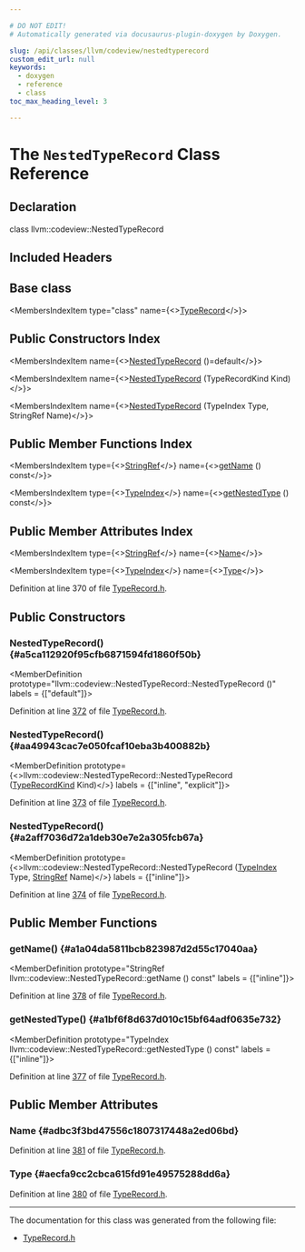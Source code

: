 ```yaml
---

# DO NOT EDIT!
# Automatically generated via docusaurus-plugin-doxygen by Doxygen.

slug: /api/classes/llvm/codeview/nestedtyperecord
custom_edit_url: null
keywords:
  - doxygen
  - reference
  - class
toc_max_heading_level: 3

---
```





# The `NestedTypeRecord` Class Reference

<DoxygenPage pluginConfig={pluginConfig}>



## Declaration

<CodeBlock>class llvm::codeview::NestedTypeRecord</CodeBlock>

## Included Headers

<IncludesList>
<IncludesListItem
  filePath="llvm/DebugInfo/CodeView/TypeRecord.h"
  permalink="/docs/api/files/include/include/llvm/include/llvm/debuginfo/include/llvm/debuginfo/codeview/typerecord-h"
  isLocal="true" />
</IncludesList>

## Base class

<MembersIndex>

<MembersIndexItem
  type="class"
  name={<><a href="/docs/api/classes/llvm/codeview/typerecord">TypeRecord</a></>}>
</MembersIndexItem>

</MembersIndex>

## Public Constructors Index

<MembersIndex>

<MembersIndexItem
  name={<><a href="#a5ca112920f95cfb6871594fd1860f50b">NestedTypeRecord</a> ()=default</>}>
</MembersIndexItem>

<MembersIndexItem
  name={<><a href="#aa49943cac7e050fcaf10eba3b400882b">NestedTypeRecord</a> (TypeRecordKind Kind)</>}>
</MembersIndexItem>

<MembersIndexItem
  name={<><a href="#a2aff7036d72a1deb30e7e2a305fcb67a">NestedTypeRecord</a> (TypeIndex Type, StringRef Name)</>}>
</MembersIndexItem>

</MembersIndex>

## Public Member Functions Index

<MembersIndex>

<MembersIndexItem
  type={<><a href="/docs/api/classes/llvm/stringref">StringRef</a></>}
  name={<><a href="#a1a04da5811bcb823987d2d55c17040aa">getName</a> () const</>}>
</MembersIndexItem>

<MembersIndexItem
  type={<><a href="/docs/api/classes/llvm/codeview/typeindex">TypeIndex</a></>}
  name={<><a href="#a1bf6f8d637d010c15bf64adf0635e732">getNestedType</a> () const</>}>
</MembersIndexItem>

</MembersIndex>

## Public Member Attributes Index

<MembersIndex>

<MembersIndexItem
  type={<><a href="/docs/api/classes/llvm/stringref">StringRef</a></>}
  name={<><a href="#adbc3f3bd47556c1807317448a2ed06bd">Name</a></>}>
</MembersIndexItem>

<MembersIndexItem
  type={<><a href="/docs/api/classes/llvm/codeview/typeindex">TypeIndex</a></>}
  name={<><a href="#aecfa9cc2cbca615fd91e49575288dd6a">Type</a></>}>
</MembersIndexItem>

</MembersIndex>


Definition at line 370 of file <a href="/docs/api/files/include/include/llvm/include/llvm/debuginfo/include/llvm/debuginfo/codeview/typerecord-h">TypeRecord.h</a>.

<SectionDefinition>

## Public Constructors

### NestedTypeRecord() {#a5ca112920f95cfb6871594fd1860f50b}

<MemberDefinition
  prototype="llvm::codeview::NestedTypeRecord::NestedTypeRecord ()"
  labels = {["default"]}>

Definition at line <a href="/docs/api/files/include/include/llvm/include/llvm/debuginfo/include/llvm/debuginfo/codeview/typerecord-h/#l00372">372</a> of file <a href="/docs/api/files/include/include/llvm/include/llvm/debuginfo/include/llvm/debuginfo/codeview/typerecord-h">TypeRecord.h</a>.
</MemberDefinition>

### NestedTypeRecord() {#aa49943cac7e050fcaf10eba3b400882b}

<MemberDefinition
  prototype={<>llvm::codeview::NestedTypeRecord::NestedTypeRecord (<a href="/docs/api/namespaces/llvm/codeview/#abf3db0193e50769bab633545f88c383a">TypeRecordKind</a> Kind)</>}
  labels = {["inline", "explicit"]}>

Definition at line <a href="/docs/api/files/include/include/llvm/include/llvm/debuginfo/include/llvm/debuginfo/codeview/typerecord-h/#l00373">373</a> of file <a href="/docs/api/files/include/include/llvm/include/llvm/debuginfo/include/llvm/debuginfo/codeview/typerecord-h">TypeRecord.h</a>.
</MemberDefinition>

### NestedTypeRecord() {#a2aff7036d72a1deb30e7e2a305fcb67a}

<MemberDefinition
  prototype={<>llvm::codeview::NestedTypeRecord::NestedTypeRecord (<a href="/docs/api/classes/llvm/codeview/typeindex">TypeIndex</a> Type, <a href="/docs/api/classes/llvm/stringref">StringRef</a> Name)</>}
  labels = {["inline"]}>

Definition at line <a href="/docs/api/files/include/include/llvm/include/llvm/debuginfo/include/llvm/debuginfo/codeview/typerecord-h/#l00374">374</a> of file <a href="/docs/api/files/include/include/llvm/include/llvm/debuginfo/include/llvm/debuginfo/codeview/typerecord-h">TypeRecord.h</a>.
</MemberDefinition>

</SectionDefinition>

<SectionDefinition>

## Public Member Functions

### getName() {#a1a04da5811bcb823987d2d55c17040aa}

<MemberDefinition
  prototype="StringRef llvm::codeview::NestedTypeRecord::getName () const"
  labels = {["inline"]}>

Definition at line <a href="/docs/api/files/include/include/llvm/include/llvm/debuginfo/include/llvm/debuginfo/codeview/typerecord-h/#l00378">378</a> of file <a href="/docs/api/files/include/include/llvm/include/llvm/debuginfo/include/llvm/debuginfo/codeview/typerecord-h">TypeRecord.h</a>.
</MemberDefinition>

### getNestedType() {#a1bf6f8d637d010c15bf64adf0635e732}

<MemberDefinition
  prototype="TypeIndex llvm::codeview::NestedTypeRecord::getNestedType () const"
  labels = {["inline"]}>

Definition at line <a href="/docs/api/files/include/include/llvm/include/llvm/debuginfo/include/llvm/debuginfo/codeview/typerecord-h/#l00377">377</a> of file <a href="/docs/api/files/include/include/llvm/include/llvm/debuginfo/include/llvm/debuginfo/codeview/typerecord-h">TypeRecord.h</a>.
</MemberDefinition>

</SectionDefinition>

<SectionDefinition>

## Public Member Attributes

### Name {#adbc3f3bd47556c1807317448a2ed06bd}

<MemberDefinition
  prototype="StringRef llvm::codeview::NestedTypeRecord::Name">

Definition at line <a href="/docs/api/files/include/include/llvm/include/llvm/debuginfo/include/llvm/debuginfo/codeview/typerecord-h/#l00381">381</a> of file <a href="/docs/api/files/include/include/llvm/include/llvm/debuginfo/include/llvm/debuginfo/codeview/typerecord-h">TypeRecord.h</a>.
</MemberDefinition>

### Type {#aecfa9cc2cbca615fd91e49575288dd6a}

<MemberDefinition
  prototype="TypeIndex llvm::codeview::NestedTypeRecord::Type">

Definition at line <a href="/docs/api/files/include/include/llvm/include/llvm/debuginfo/include/llvm/debuginfo/codeview/typerecord-h/#l00380">380</a> of file <a href="/docs/api/files/include/include/llvm/include/llvm/debuginfo/include/llvm/debuginfo/codeview/typerecord-h">TypeRecord.h</a>.
</MemberDefinition>

</SectionDefinition>

<hr/>

The documentation for this class was generated from the following file:

<ul>
<li><a href="/docs/api/files/include/include/llvm/include/llvm/debuginfo/include/llvm/debuginfo/codeview/typerecord-h">TypeRecord.h</a></li>
</ul>

</DoxygenPage>
